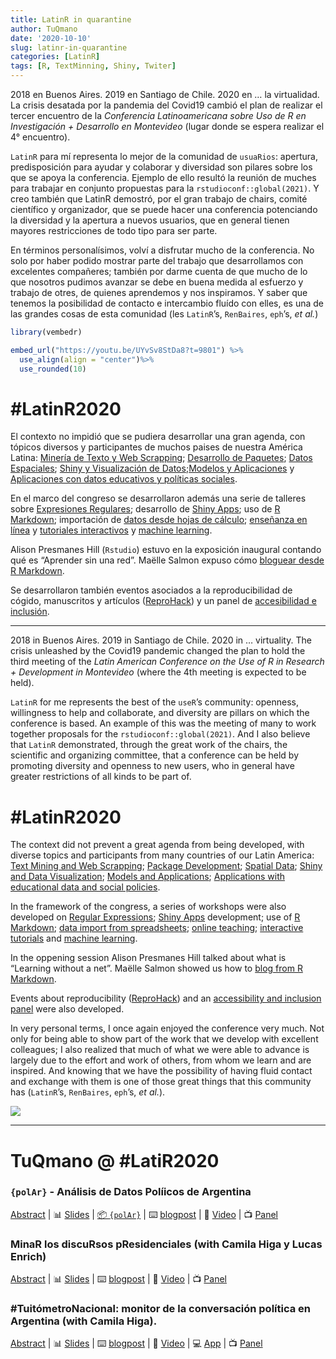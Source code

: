 ```yaml
---
title: LatinR in quarantine
author: TuQmano
date: '2020-10-10'
slug: latinr-in-quarantine
categories: [LatinR]
tags: [R, TextMinning, Shiny, Twiter]
---
```


2018 en Buenos Aires. 2019 en Santiago de Chile. 2020 en ... la virtualidad. La crisis desatada por la pandemia del Covid19 cambió el plan de realizar el tercer encuentro de la *Conferencia Latinoamericana sobre Uso de R en Investigación + Desarrollo en Montevideo* (lugar donde se espera realizar el 4° encuentro).

`LatinR` para mí representa lo mejor de la comunidad de `usuaRios`: apertura, predisposición para ayudar y colaborar y diversidad son pilares sobre los que se apoya la conferencia. Ejemplo de ello resultó la reunión de muches para trabajar en conjunto propuestas para la `rstudioconf::global(2021)`. Y creo también que LatinR demostró, por el gran trabajo de chairs, comité científico y organizador, que se puede hacer una conferencia potenciando la diversidad y la apertura a nuevos usuarios, que en general tienen mayores restricciones de todo tipo para ser parte.

En términos personalísimos, volví a disfrutar mucho de la conferencia. No solo por haber podido mostrar parte del trabajo que desarrollamos con excelentes compañeres; también por darme cuenta de que mucho de lo que nosotros pudimos avanzar se debe en buena medida al esfuerzo y trabajo de otres, de quienes aprendemos y nos inspiramos. Y saber que tenemos la posibilidad de contacto e intercambio fluído con elles, es una de las grandes cosas de esta comunidad (les `LatinR`'s, `RenBaires`, `eph`'s, *et al.*)

```r
library(vembedr)

embed_url("https://youtu.be/UYvSv8StDa8?t=9801") %>% 
  use_align(align = "center")%>%
  use_rounded(10)


```

# #LatinR2020

El contexto no impidió que se pudiera desarrollar una gran agenda, con tópicos diversos y participantes de muchos paises de nuestra América Latina: [Minería de Texto y Web Scrapping](https://www.youtube.com/watch?v=K8wmO3mSbU8&list=PL9-E3cL2KgKlNKVfiwHoGR3pHpg7x8Uzt); [Desarrollo de Paquetes](https://www.youtube.com/watch?v=VegUiSLcWBU&list=PL9-E3cL2KgKkxsS3dkaFTvmh24kPpkE--); [Datos Espaciales](https://www.youtube.com/watch?v=wOvqRhWDvxA&list=PL9-E3cL2KgKnBz_y5KCOdYa3HCOgLUq9U&index=2); [Shiny y Visualización de Datos](https://www.youtube.com/watch?v=7rckH3RTI1s&list=PL9-E3cL2KgKnixQ0u36DgCsGvOkOIo5D1&index=2);[Modelos y Aplicaciones](https://www.youtube.com/watch?v=7Ao4rVpu1S8&list=PL9-E3cL2KgKke60wxog3-9ecmOKY1cA01&index=2) y [Aplicaciones con datos educativos y políticas sociales](https://www.youtube.com/playlist?list=PL9-E3cL2KgKlkjEb7wFN_lAeO72sLFY3D).

En el marco del congreso se desarrollaron además una serie de talleres sobre [Expresiones Regulares](https://latin-r.com/cronograma/#session-1); desarrollo de [Shiny Apps](https://latin-r.com/cronograma/#session-2); uso de [R Markdown](https://latin-r.com/cronograma/#session-3); importación de [datos desde hojas de cálculo](https://latin-r.com/cronograma/#session-4); [enseñanza en línea](https://latin-r.com/cronograma/#session-5) y [tutoriales interactivos](https://latin-r.com/cronograma/#session-009) y [machine learning](https://latin-r.com/cronograma/#session-6).

Alison Presmanes Hill (`Rstudio`) estuvo en la exposición inaugural contando qué es "Aprender sin una red". Maëlle Salmon expuso cómo [bloguear desde R Markdown](https://bloguearrr.netlify.app/).

Se desarrollaron también eventos asociados a la reproducibilidad de cógido, manuscritos y artículos ([ReproHack](https://latin-r.com/cronograma/#session-14)) y un panel de [accesibilidad e inclusión](https://latin-r.com/cronograma/#session-16).

------------------------------------------------------------------------

2018 in Buenos Aires. 2019 in Santiago de Chile. 2020 in ... virtuality. The crisis unleashed by the Covid19 pandemic changed the plan to hold the third meeting of the *Latin American Conference on the Use of R in Research + Development in Montevideo* (where the 4th meeting is expected to be held).

`LatinR` for me represents the best of the `useR`'s community: openness, willingness to help and collaborate, and diversity are pillars on which the conference is based. An example of this was the meeting of many to work together proposals for the `rstudioconf::global(2021)`. And I also believe that `LatinR` demonstrated, through the great work of the chairs, the scientific and organizing committee, that a conference can be held by promoting diversity and openness to new users, who in general have greater restrictions of all kinds to be part of.

# #LatinR2020

The context did not prevent a great agenda from being developed, with diverse topics and participants from many countries of our Latin America: [Text Mining and Web Scrapping](https://www.youtube.com/watch?v=K8wmO3mSbU8&list=PL9-E3cL2KgKlNKVfiwHoGR3pHpg7x8Uzt); [Package Development](https://www.youtube.com/watch?v=VegUiSLcWBU&list=PL9-E3cL2KgKkxsS3dkaFTvmh24kPpkE--); [Spatial Data](https://www.youtube.com/watch?v=wOvqRhWDvxA&list=PL9-E3cL2KgKnBz_y5KCOdYa3HCOgLUq9U&index=2); [Shiny and Data Visualization](https://www.youtube.com/watch?v=7rckH3RTI1s&list=PL9-E3cL2KgKnixQ0u36DgCsGvOkOIo5D1&index=2); [Models and Applications](https://www.youtube.com/watch?v=7Ao4rVpu1S8&list=PL9-E3cL2KgKke60wxog3-9ecmOKY1cA01&index=2); [Applications with educational data and social policies](https://www.youtube.com/playlist?list=PL9-E3cL2KgKlkjEb7wFN_lAeO72sLFY3D).

In the framework of the congress, a series of workshops were also developed on [Regular Expressions](https://latin-r.com/cronograma/#session-1); [Shiny Apps](https://latin-r.com/cronograma/#session-2) development; use of [R Markdown](https://latin-r.com/cronograma/#session-3); [data import from spreadsheets](https://latin-r.com/cronograma/#session-4); [online teaching](https://latin-r.com/cronograma/#session-5); [interactive tutorials](https://latin-r.com/cronograma/#session-009) and [machine learning](https://latin-r.com/cronograma/#session-6).

In the oppening session Alison Presmanes Hill talked about what is "Learning without a net". Maëlle Salmon showed us how to [blog from R Markdown](https://bloguearrr.netlify.app/).

Events about reproducibility ([ReproHack](https://latin-r.com/cronograma/#session-14)) and an [accessibility and inclusion panel](https://latin-r.com/cronograma/#session-16) were also developed.

In very personal terms, I once again enjoyed the conference very much. Not only for being able to show part of the work that we develop with excellent colleagues; I also realized that much of what we were able to advance is largely due to the effort and work of others, from whom we learn and are inspired. And knowing that we have the possibility of having fluid contact and exchange with them is one of those great things that this community has (`LatinR`'s, `RenBaires`, `eph`'s, *et al.*).

[![](https://camo.githubusercontent.com/cf336d0ed0f109bf108fa3d4d0a40a40d5023d93e8ec550fdeac9c319196ef30/68747470733a2f2f6c68352e676f6f676c6575736572636f6e74656e742e636f6d2f7551413856626d4641426a655a626f3936666b4174784f7151434c79596e472d5059704470797a507273303156724232624b5a446d3258392d6a656c59586e427672454e6c484a78594763775f683846536f326a4952456b735f6648766b504852586630656a6c63544e71596a64573477504b5a756a53326e34474b726e54465a79616249514e5570527a65687152713146486c624c59)](https://www.youtube.com/watch?v=V4xqUh6KCZs&list=PL9-E3cL2KgKkxsS3dkaFTvmh24kPpkE--&index=3)

------------------------------------------------------------------------

# TuQmano \@ #LatiR2020

### `{polAr}` - Análisis de Datos Políicos de Argentina

[Abstract](https://github.com/TuQmano/latinr2020/blob/master/rmd/polAr/polar.pdf) \| 📊 [Slides](https://www.tuqmano.com/slides/polar_slides.html#1) \| [📦 `{polAr}`](https://electorarg.github.io/polAr/) \| ⌨️ [blogpost](https://www.tuqmano.com/2020/05/22/empaquetar/) \| 📼 [Video](https://www.youtube.com/watch?v=V4xqUh6KCZs&list=PL9-E3cL2KgKkxsS3dkaFTvmh24kPpkE--&index=3) \| 📺 [Panel](https://youtu.be/UYvSv8StDa8?t=9801)

### MinaR los discuRsos pResidenciales (with Camila Higa y Lucas Enrich)

[Abstract](https://github.com/TuQmano/latinr2020/blob/master/rmd/discursos/discursos_presidenciales.pdf) \| 📊 [Slides](https://github.com/TuQmano/latinr2020/blob/master/slides/discursos/minar_los_discursos.pdf) \| ⌨️ [blogpost](https://www.tuqmano.com/2020/03/11/los-discursos-de-les-presidentes/) \| 📼 [Video](https://www.youtube.com/watch?v=IZfNr_N7ylw&list=PL9-E3cL2KgKlNKVfiwHoGR3pHpg7x8Uzt&index=2) \| 📺 [Panel](https://youtu.be/757eAoMAAZ8?t=8623)

### #TuitómetroNacional: monitor de la conversación política en Argentina (with Camila Higa).

[Abstract](https://github.com/TuQmano/latinr2020/blob/master/rmd/tuitometro/tuitometro.pdf) \| 📊 [Slides](https://github.com/TuQmano/latinr2020/blob/master/slides/tuitometro/tuitometro.pdf) \| ⌨️ [blogpost](https://www.tuqmano.com/2019/12/20/congreso-2-0-politicos-argentinos-en-twitter/) \| 📼 [Video](https://www.youtube.com/watch?v=fNMwoLJ1iXQ&list=PL9-E3cL2KgKnixQ0u36DgCsGvOkOIo5D1) \| 💻 [App](http://tuitometro.mentacomunicacion.com.ar/) \| 📺 [Panel](https://youtu.be/OAq2lLgRqUw?t=1536)
